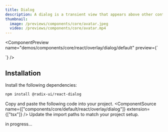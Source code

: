 ```yaml
---
title: Dialog
description: A dialog is a transient view that appears above other content on the screen when a user interacts with a control.
thumbnail:
  image: /previews/components/core/avatar.jpeg
  video: /previews/components/core/avatar.mp4
---
```


<ComponentPreview
  name="demos/components/core/react/overlay/dialog/default"
  preview={`<Dialog>
    <DialogTrigger asChild>
        <Button variant="outline">Edit Profile</Button>
        </DialogTrigger>
    <DialogContent className="sm:max-w-[425px]">
    <DialogHeader>
        <DialogTitle>Edit profile</DialogTitle>
            <DialogDescription>
                Make changes to your profile here. Click save when you're done.
            </DialogDescription>
        </DialogHeader>
        <div className="grid gap-4 py-4">
            <div className="grid grid-cols-4 items-center gap-4">
                <Label htmlFor="name" className="text-right">
                    Name
                </Label>
                <TextField
                    id="name"
                    defaultValue="Pedro Duarte"
                    className="col-span-3"
                />
            </div>
            <div className="grid grid-cols-4 items-center gap-4">
                <Label htmlFor="username" className="text-right">
                    Username
                </Label>
                <TextField
                    id="username"
                    defaultValue="~peduarte"
                    className="col-span-3"
                />
            </div>
        </div>
        <DialogFooter>
            <Button type="submit">Save changes</Button>
        </DialogFooter>
    </DialogContent>
</Dialog>`}
/>

## Installation

<Steps>
<Step>Install the following dependencies:</Step>

```bash
npm install @radix-ui/react-dialog
```
  <Step>Copy and paste the following code into your project.</Step>
  <ComponentSource name={["components/core/default/react/overlay/dialog"]} extension={["tsx"]} />
  <Step>Update the import paths to match your project setup.</Step>
</Steps>

in progress...

